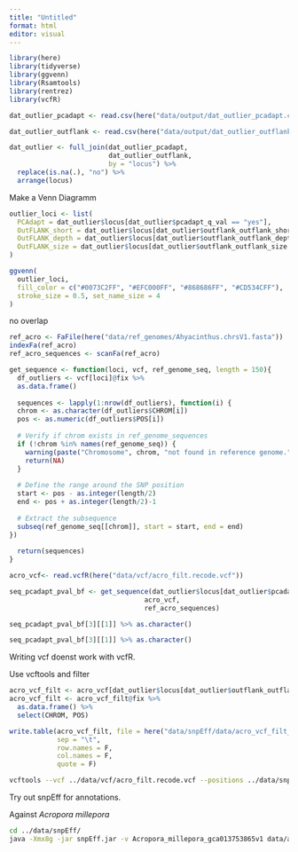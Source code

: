 ```yaml
---
title: "Untitled"
format: html
editor: visual
---
```


```r
library(here)
library(tidyverse)
library(ggvenn)
library(Rsamtools)
library(rentrez)
library(vcfR)
```

```r

dat_outlier_pcadapt <- read.csv(here("data/output/dat_outlier_pcadapt.csv"))

dat_outlier_outflank <- read.csv(here("data/output/dat_outlier_outflank.csv"))

dat_outlier <- full_join(dat_outlier_pcadapt,
                         dat_outlier_outflank, 
                         by = "locus") %>% 
  replace(is.na(.), "no") %>% 
  arrange(locus)
```

Make a Venn Diagramm

```r
outlier_loci <- list(
  PCAdapt = dat_outlier$locus[dat_outlier$pcadapt_q_val == "yes"],
  OutFLANK_short = dat_outlier$locus[dat_outlier$outflank_outflank_short == "yes"],
  OutFLANK_depth = dat_outlier$locus[dat_outlier$outflank_outflank_depth == "yes"],
  OutFLANK_size = dat_outlier$locus[dat_outlier$outflank_outflank_size == "yes"]
)

ggvenn(
  outlier_loci, 
  fill_color = c("#0073C2FF", "#EFC000FF", "#868686FF", "#CD534CFF"),
  stroke_size = 0.5, set_name_size = 4
)
```

no overlap

```r
ref_acro <- FaFile(here("data/ref_genomes/Ahyacinthus.chrsV1.fasta"))
indexFa(ref_acro)
ref_acro_sequences <- scanFa(ref_acro)
```

```r
get_sequence <- function(loci, vcf, ref_genome_seq, length = 150){
  df_outliers <- vcf[loci]@fix %>% 
  as.data.frame()
  
  sequences <- lapply(1:nrow(df_outliers), function(i) {
  chrom <- as.character(df_outliers$CHROM[i])
  pos <- as.numeric(df_outliers$POS[i])
  
  # Verify if chrom exists in ref_genome_sequences
  if (!chrom %in% names(ref_genome_seq)) {
    warning(paste("Chromosome", chrom, "not found in reference genome."))
    return(NA)
  }
  
  # Define the range around the SNP position
  start <- pos - as.integer(length/2)  
  end <- pos + as.integer(length/2)-1   
  
  # Extract the subsequence
  subseq(ref_genome_seq[[chrom]], start = start, end = end)
})
  
  return(sequences)
}

```

```r
acro_vcf<- read.vcfR(here("data/vcf/acro_filt.recode.vcf"))
```

```r

seq_pcadapt_pval_bf <- get_sequence(dat_outlier$locus[dat_outlier$pcadapt_p_val_bf == "yes"],
                                  acro_vcf,
                                  ref_acro_sequences)
```

```r
seq_pcadapt_pval_bf[3][[1]] %>% as.character()
```

```r
seq_pcadapt_pval_bf[3][[1]] %>% as.character()
```

Writing vcf doenst work with vcfR.

Use vcftools and filter

```r


acro_vcf_filt <- acro_vcf[dat_outlier$locus[dat_outlier$outflank_outflank_depth == "yes"]]
acro_vcf_filt <- acro_vcf_filt@fix %>% 
  as.data.frame() %>% 
  select(CHROM, POS)

write.table(acro_vcf_filt, file = here("data/snpEff/data/acro_vcf_filt_outflank_depth.txt"),
            sep = "\t", 
            row.names = F, 
            col.names = F, 
            quote = F)
```

```bash
vcftools --vcf ../data/vcf/acro_filt.recode.vcf --positions ../data/snpEff/data/acro_vcf_filt_outflank_depth.txt --recode --out ../data/snpEff/data/acro_filt_outflank_depth
```

Try out snpEff for annotations.

Against *Acropora millepora*

```bash
cd ../data/snpEff/
java -Xmx8g -jar snpEff.jar -v Acropora_millepora_gca013753865v1 data/acro_filt_outflank_depth.recode.vcf > acro_filt_OUTFLANK_annotated.vcf
```
